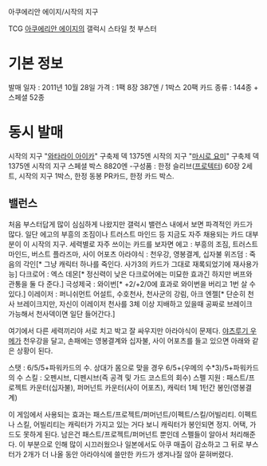 아쿠에리안 에이지/시작의 지구

TCG [[아쿠에리안 에이지]]의 갤럭시 스타일 첫 부스터


= 기본 정보 =

발매 일자 : 2011년 10월 28일
가격 : 1팩 8장 387엔 / 1박스 20팩
카드 종류 : 144종 + 스페셜 52종

= 동시 발매 =

시작의 지구 "[[와타라이 아이카]]" 구축제 덱 1375엔
시작의 지구 "[[마시로 요미]]" 구축제 덱 1375엔
시작의 지구 스페셜 박스 8820엔
-구성품 : 한정 슬리브([[프로텍터]]) 60장 2세트, 시작의 지구 1박스, 한정 동봉 PR카드, 한정 카드 박스.

== 밸런스 ==

처음 부스터답게 많이 심심하게 나왔지만 갤럭시 밸런스 내에서 보면 파격적인 카드가 많다. 일단 에고의 부흥의 조짐이나 트러스트 마인드 등 지금도 자주 채용되는 카드 대부분이 이 시작의 지구. 세력별로 자주 쓰이는 카드를 보자면
에고 : 부흥의 조짐, 트러스트 마인드, 버스트 플라즈마, 사이 어포츠
아라야식 : 천우강, 영봉결계, 십자불
위즈덤 : 죽음의 각인[* 그냥 캐릭터 하나를 죽인다. 사가3의 카드가 그대로 재록되었기에 재사용가능]
다크로어 : 엑스 데몬[* 정신력이 낮은 다크로어에는 미묘한 효과긴 하지만 버프와 관통을 둘 다 준다.]
극성제국 : 와이번[* +2/+2/0에 효과로 와이번을 버리고 1번 살 수 있다.]
이레이저 : 퍼니쉬먼트 어설트, 수호천사, 천사군의 강림, 아크 엔젤[* 단순히 천사 브레이크지만, 자신이 이레이저 천사를 3체 이상 지배하고 있을때 공짜로 브레이크 가능해서 천사덱이면 일단 들어간다.]

여기에서 다른 세력끼리야 서로 치고 박고 잘 싸우지만 아라야식이 문제다. [[야츠루기 우메]]가 천우강을 달고, 손패에는 영봉결계와 십자불, 사이 어포츠를 들고 있으면 아래와 같은 상황이 된다.

스탯 : 6/5/5+파워카드의 수. 상대가 몸으로 맞을 경우 6/5+(우메의 수*3)/5+파워카드의 수
스킬 : 오펜시브, 디펜시브(즉 공격 및 가드 코스트의 회수)
스펠 지원 : 패스트/프로젝트 카운터(십자불), 퍼머넌트 카운터(사이 어포츠), 캐릭터 1체 1턴간 봉인(영봉결계)

이 게임에서 사용되는 효과는 패스트/프로젝트/퍼머넌트/이펙트/스킬/어빌리티. 이펙트나 스킬, 어빌리티는 캐릭터가 가지고 있는 거다 보니 캐릭터가 봉인되면 정지. 어택, 가드도 못하게 된다. 남은건 패스트/프로젝트/퍼머넌트 뿐인데 스펠들이 알아서 처리해준다. 이 부분으로 인해 많이 시끄러웠으나 일본에서도 아쿠 매출이 감소하고 그 뒤로 부스터가 2개가 더 나올 동안 아라야식에 쓸만한 카드가 생겨나질 않아 묻혀버렸다.


